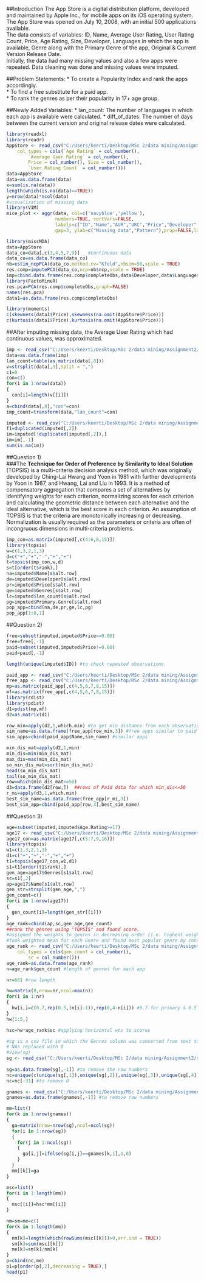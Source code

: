 ##Introduction
The App Store is a digital distribution platform, developed and maintained by Apple Inc., for mobile apps on its iOS operating system. The App Store was opened on July 10, 2008, with an initial 500 applications available.   
The data consists of variables: ID, Name, Average User Rating, User Rating Count, Price, Age Rating, Size, Developer, Languages in which the app is available, Genre along with the Primary Genre of the app, Original & Current Version Release Date.  
 Initially, the data had many missing values and also a few apps were repeated. Data cleaning was done and missing values were imputed.  
 
##Problem Statements:
* To create a Popularity Index and rank the apps accordingly.  
* To find a free substitute for a paid app.  
* To rank the genres as per their popularity in 17+ age group.  

##Newly Added Variables:
* lan_count: The number of languages in which each app is available were calculated.
* diff_of_dates: The number of days between the current version and original release dates were calculated.



```{r ,message= FALSE,warning= FALSE }
library(readxl)
library(readr)
AppStore <- read_csv("C:/Users/keerti/Desktop/MSc 2/data mining/Assignment2/AppStore.csv", 
    col_types = cols(`Age Rating` = col_number(), 
        `Average User Rating` = col_number(), 
        Price = col_number(), Size = col_number(), 
        `User Rating Count` = col_number()))
data=AppStore
data=as.data.frame(data)
x=sum(is.na(data))
length(which(is.na(data)==TRUE))
y=nrow(data)*ncol(data)
#visualization of missing data
library(VIM)
mice_plot <- aggr(data, col=c('navyblue','yellow'),
                  numbers=TRUE, sortVars=FALSE,
                  labels=c("ID","Name","AUR","URC","Price","Developer","AR","Languages","Size","PG","Genres","RD","UVD"), cex.axis=0.9,
                  gap=3, ylab=c("Missing data","Pattern"),prop=FALSE,las=2)
```

```{r,results= FALSE,message= FALSE,warning=FALSE}
library(missMDA)
data=AppStore
data_co=data[,c(3,4,5,7,9)]   #continuous data
data_co=as.data.frame(data_co)  
nb=estim_ncpPCA(data_co,method.cv="Kfold",nbsim=50,scale = TRUE)
res.comp=imputePCA(data_co,ncp=nb$ncp,scale = TRUE)
imp=cbind.data.frame(res.comp$completeObs,data$Developer,data$Languages,data$Genres)
library(FactoMineR)
res.pca=PCA(res.comp$completeObs,graph=FALSE)
names(res.pca)
data1=as.data.frame(res.comp$completeObs)
```

```{r}
library(moments)
c(skewness(data1$Price),skewness(na.omit(AppStore$Price)))
c(kurtosis(data1$Price),kurtosis(na.omit(AppStore$Price)))

```
##After imputing missing data, the Average User Rating which had continuous values, was approximated. 
```{r New_unique,echo=FALSE,warning= FALSE,message=FALSE}
imp <- read_csv("C:/Users/keerti/Desktop/MSc 2/data mining/Assignment2/imp.csv")
data=as.data.frame(imp)
lan_count=table(as.matrix(data[,8]))
v=strsplit(data[,9],split = ",")
c1=0
con=c()
for(i in 1:nrow(data))
{
  con[i]=length(v[[i]])
}
a=cbind(data[,8],"con"=con)
imp_count=transform(data,"lan_count"=con)

imputed <- read_csv("C:/Users/keerti/Desktop/MSc 2/data mining/Assignment2/imputed.csv")
f1=duplicated(imputed[,2])
im=imputed[!duplicated(imputed[,2]),]
im=im[,-1]
sum(is.na(im))
```

##Question 1)  
###The **Technique for Order of Preference by Similarity to Ideal Solution** (TOPSIS) is a multi-criteria decision analysis method, which was originally developed by Ching-Lai Hwang and Yoon in 1981  with further developments by Yoon in 1987, and Hwang, Lai and Liu in 1993. It is a method of compensatory aggregation that compares a set of alternatives by identifying weights for each criterion, normalizing scores for each criterion and calculating the geometric distance between each alternative and the ideal alternative, which is the best score in each criterion. An assumption of TOPSIS is that the criteria are monotonically increasing or decreasing. Normalization is usually required as the parameters or criteria are often of incongruous dimensions in multi-criteria problems.  

```{r,warning=FALSE,message=FALSE}
imp_con=as.matrix(imputed[,c(4:6,8,15)])
library(topsis)
w=c(1,3,2,1,3)
d=c("+","+","-","+","+")
t=topsis(imp_con,w,d)
s=t[order(t$rank),]
na=imputed$Name[s$alt.row]
de=imputed$Developer[s$alt.row]
pr=imputed$Price[s$alt.row]
ge=imputed$Genres[s$alt.row]
lc=imputed$lan_count[s$alt.row]
pg=imputed$Primary.Genre[s$alt.row]
pop_app=cbind(na,de,pr,ge,lc,pg)
pop_app[1:6,1]
```
##Question 2)
```{r,echo=TRUE,message=FALSE,warning=FALSE}
free=subset(imputed,imputed$Price==0.00)
free=free[,-1]
paid=subset(imputed,imputed$Price!=0.00)
paid=paid[,-1]

length(unique(imputed$ID)) #to check repeated observations

paid_app <- read_csv("C:/Users/keerti/Desktop/MSc 2/data mining/Assignment2/paid_app.csv")
free_app <- read_csv("C:/Users/keerti/Desktop/MSc 2/data mining/Assignment2/free_app.csv")
mp=as.matrix(paid_app[,c(4,5,6,7,8,15)])
mf=as.matrix(free_app[,c(4,5,6,7,8,15)])
library(rdist)
library(pdist)
d1=pdist(mp,mf)
d2=as.matrix(d1)

row_min=apply(d2,1,which.min) #to get min distance from each observation
sim_name=as.data.frame(free_app[row_min,3]) #free apps similar to paid apps
sim_apps=cbind(paid_app$Name,sim_name) #similar apps
```
```{r best_sim,message=FALSE}
min_dis_mat=apply(d2,1,min)
min_dis=min(min_dis_mat)
max_dis=max(min_dis_mat)
so_min_dis_mat=sort(min_dis_mat) 
head(so_min_dis_mat) 
tail(so_min_dis_mat)
row=which(min_dis_mat<=50)
d3=data.frame(d2[row,])  ##rows of Paid data for which min_dis<=50 
r_mi=apply(d3,1,which.min)
best_sim_name=as.data.frame(free_app[r_mi,3])
best_sim_app=cbind(paid_app[row,3],best_sim_name)
```
##Question 3)
```{r,message=FALSE,warning=FALSE}
age=subset(imputed,imputed$Age.Rating>=17)
age17 <- read_csv("C:/Users/keerti/Desktop/MSc 2/data mining/Assignment2/age17.csv")
age17_con=as.matrix(age17[,c(5:7,9,16)])
library(topsis)
w1=c(1,3,2,1,3)
d1=c("+","+","-","+","+")
t1=topsis(age17_con,w1,d1)
s1=t1[order(t1$rank),]
gen_age=age17$Genres[s1$alt.row]
sc=s1[,2]
ap=age17$Name[s1$alt.row]
gen_str=strsplit(gen_age,",")
gen_count=c()
for(i in 1:nrow(age17))
{
  gen_count[i]=length(gen_str[[i]])
}
age_rank=cbind(ap,sc,gen_age,gen_count)
##rank the genres using "TOPSIS" and found score.
#assigned the weights to genres in decreasing order (i.e. highest weight to primry genre and same weights for all other genres.)
#Took weighted mean for each Genre and found most popular genre by considering maximum weighted mean.
age_rank <- read_csv("C:/Users/keerti/Desktop/MSc 2/data mining/Assignment2/age_rank.csv", 
    col_types = cols(gen_count = col_number(), 
        sc = col_number()))
age_rank=as.data.frame(age_rank)
n=age_rank$gen_count #length of genres for each app

nr=661 #row length

hw=matrix(0,nrow=nr,ncol=max(n))
for(i in 1:nr)
{
  hw[i,]=c(0.7,rep(0.5,(n[i]-1)),rep(0,4-n[i])) #0.7 for primary & 0.5 for secondary
}
hw[1:5,]

hsc=hw*age_rank$sc #applying horizontal wts to scores

#sg is a csv file in which the Genres column was converted from text to column n Excel and
# NAs replaced with 0
#View(sg) 
sg <- read_csv("C:/Users/keerti/Desktop/MSc 2/data mining/Assignment2/sg.csv",col_names = FALSE) 
    
sg=as.data.frame(sg[,-1]) #to remove the row numbers
nc=unique(c(unique(sg[,1]),unique(sg[,2]),unique(sg[,3]),unique(sg[,4])))
nc=nc[-31] #to remove 0

gnames <- read_csv("C:/Users/keerti/Desktop/MSc 2/data mining/Assignment2/gnames.csv")
gnames=as.data.frame(gnames[,-1]) #to remove row numbers 

mm=list()
for(k in 1:nrow(gnames))
{
  ga=matrix(nrow=nrow(sg),ncol=ncol(sg))
  for(i in 1:nrow(sg))
  {
    for(j in 1:ncol(sg))
    {
      ga[i,j]=ifelse(sg[i,j]==gnames[k,1],1,0)
    }
  }
  mm[[k]]=ga
}

msc=list()
for(i in 1:length(mm))
{
  msc[[i]]=hsc*mm[[i]]
}

nm=sm=me=c()
for(k in 1:length(mm))
{
  nm[k]=length(which(rowSums(msc[[k]])>0,arr.ind = TRUE))
  sm[k]=sum(msc[[k]])
  me[k]=sm[k]/nm[k]
}
p=cbind(nc,me)
p1=p[order(p[,2],decreasing = TRUE),]
head(p1)

```


